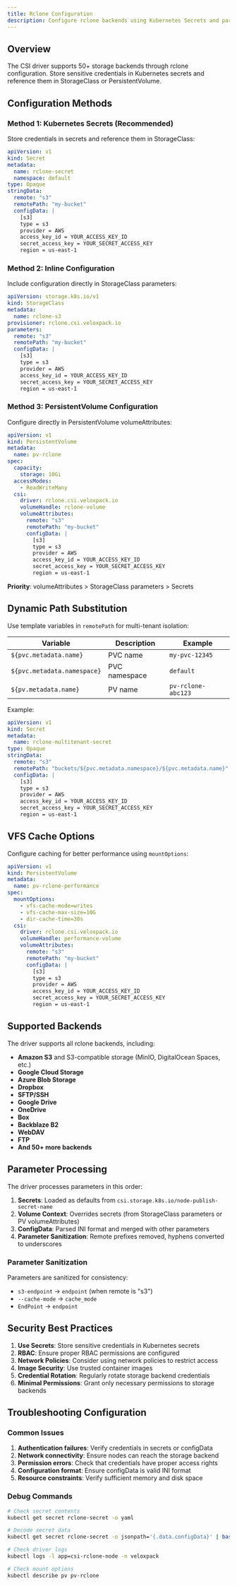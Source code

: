 ```yaml
---
title: Rclone Configuration
description: Configure rclone backends using Kubernetes Secrets and parameters.
---
```


## Overview

The CSI driver supports 50+ storage backends through rclone configuration. Store sensitive credentials in Kubernetes secrets and reference them in StorageClass or PersistentVolume.

## Configuration Methods

### Method 1: Kubernetes Secrets (Recommended)

Store credentials in secrets and reference them in StorageClass:

```yaml
apiVersion: v1
kind: Secret
metadata:
  name: rclone-secret
  namespace: default
type: Opaque
stringData:
  remote: "s3"
  remotePath: "my-bucket"
  configData: |
    [s3]
    type = s3
    provider = AWS
    access_key_id = YOUR_ACCESS_KEY_ID
    secret_access_key = YOUR_SECRET_ACCESS_KEY
    region = us-east-1
```

### Method 2: Inline Configuration

Include configuration directly in StorageClass parameters:

```yaml
apiVersion: storage.k8s.io/v1
kind: StorageClass
metadata:
  name: rclone-s3
provisioner: rclone.csi.veloxpack.io
parameters:
  remote: "s3"
  remotePath: "my-bucket"
  configData: |
    [s3]
    type = s3
    provider = AWS
    access_key_id = YOUR_ACCESS_KEY_ID
    secret_access_key = YOUR_SECRET_ACCESS_KEY
    region = us-east-1
```

### Method 3: PersistentVolume Configuration

Configure directly in PersistentVolume volumeAttributes:

```yaml
apiVersion: v1
kind: PersistentVolume
metadata:
  name: pv-rclone
spec:
  capacity:
    storage: 10Gi
  accessModes:
    - ReadWriteMany
  csi:
    driver: rclone.csi.veloxpack.io
    volumeHandle: rclone-volume
    volumeAttributes:
      remote: "s3"
      remotePath: "my-bucket"
      configData: |
        [s3]
        type = s3
        provider = AWS
        access_key_id = YOUR_ACCESS_KEY_ID
        secret_access_key = YOUR_SECRET_ACCESS_KEY
        region = us-east-1
```

**Priority**: volumeAttributes > StorageClass parameters > Secrets

## Dynamic Path Substitution

Use template variables in `remotePath` for multi-tenant isolation:

| Variable | Description | Example |
|----------|-------------|---------|
| `${pvc.metadata.name}` | PVC name | `my-pvc-12345` |
| `${pvc.metadata.namespace}` | PVC namespace | `default` |
| `${pv.metadata.name}` | PV name | `pv-rclone-abc123` |

Example:

```yaml
apiVersion: v1
kind: Secret
metadata:
  name: rclone-multitenant-secret
type: Opaque
stringData:
  remote: "s3"
  remotePath: "buckets/${pvc.metadata.namespace}/${pvc.metadata.name}"
  configData: |
    [s3]
    type = s3
    provider = AWS
    access_key_id = YOUR_ACCESS_KEY_ID
    secret_access_key = YOUR_SECRET_ACCESS_KEY
    region = us-east-1
```

## VFS Cache Options

Configure caching for better performance using `mountOptions`:

```yaml
apiVersion: v1
kind: PersistentVolume
metadata:
  name: pv-rclone-performance
spec:
  mountOptions:
    - vfs-cache-mode=writes
    - vfs-cache-max-size=10G
    - dir-cache-time=30s
  csi:
    driver: rclone.csi.veloxpack.io
    volumeHandle: performance-volume
    volumeAttributes:
      remote: "s3"
      remotePath: "my-bucket"
      configData: |
        [s3]
        type = s3
        provider = AWS
        access_key_id = YOUR_ACCESS_KEY_ID
        secret_access_key = YOUR_SECRET_ACCESS_KEY
        region = us-east-1
```

## Supported Backends

The driver supports all rclone backends, including:

- **Amazon S3** and S3-compatible storage (MinIO, DigitalOcean Spaces, etc.)
- **Google Cloud Storage**
- **Azure Blob Storage**
- **Dropbox**
- **SFTP/SSH**
- **Google Drive**
- **OneDrive**
- **Box**
- **Backblaze B2**
- **WebDAV**
- **FTP**
- **And 50+ more backends**

## Parameter Processing

The driver processes parameters in this order:

1. **Secrets**: Loaded as defaults from `csi.storage.k8s.io/node-publish-secret-name`
2. **Volume Context**: Overrides secrets (from StorageClass parameters or PV volumeAttributes)
3. **ConfigData**: Parsed INI format and merged with other parameters
4. **Parameter Sanitization**: Remote prefixes removed, hyphens converted to underscores

### Parameter Sanitization

Parameters are sanitized for consistency:

- `s3-endpoint` → `endpoint` (when remote is "s3")
- `--cache-mode` → `cache_mode`
- `EndPoint` → `endpoint`

## Security Best Practices

1. **Use Secrets**: Store sensitive credentials in Kubernetes secrets
2. **RBAC**: Ensure proper RBAC permissions are configured
3. **Network Policies**: Consider using network policies to restrict access
4. **Image Security**: Use trusted container images
5. **Credential Rotation**: Regularly rotate storage backend credentials
6. **Minimal Permissions**: Grant only necessary permissions to storage backends

## Troubleshooting Configuration

### Common Issues

1. **Authentication failures**: Verify credentials in secrets or configData
2. **Network connectivity**: Ensure nodes can reach the storage backend
3. **Permission errors**: Check that credentials have proper access rights
4. **Configuration format**: Ensure configData is valid INI format
5. **Resource constraints**: Verify sufficient memory and disk space

### Debug Commands

```bash
# Check secret contents
kubectl get secret rclone-secret -o yaml

# Decode secret data
kubectl get secret rclone-secret -o jsonpath='{.data.configData}' | base64 -d

# Check driver logs
kubectl logs -l app=csi-rclone-node -n veloxpack

# Check mount options
kubectl describe pv pv-rclone
```
